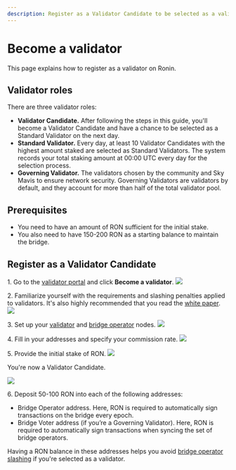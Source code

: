 ```yaml
---
description: Register as a Validator Candidate to be selected as a validator
---
```



# Become a validator
This page explains how to register as a validator on Ronin.

## Validator roles
There are three validator roles:
* **Validator Candidate.** After following the steps in this guide, you'll become a Validator Candidate and have a chance to be selected as a Standard Validator on the next day.
* **Standard Validator.** Every day, at least 10 Validator Candidates with the highest amount staked are selected as Standard Validators. The system records your total staking amount at 00:00 UTC every day for the selection process. 
* **Governing Validator.** The validators chosen by the community and Sky Mavis to ensure network security. Governing Validators are validators by default, and they account for more than half of the total validator pool.

## Prerequisites
* You need to have an amount of RON sufficient for the initial stake.
* You also need to have 150-200 RON as a starting balance to maintain the bridge. 

## Register as a Validator Candidate

1\. Go to the [validator portal](https://saigon-staking.roninchain.com/) and click **Become a validator**. 
<img src={becomeValidator} width={1280} />

2\. Familiarize yourself with the requirements and slashing penalties
applied to validators. It's also highly recommended that you read the
[white paper](./../../basics/white-paper.md).
<img src={stepOne} width={1280} />

3\. Set up your [validator](./../../node-operators/testnet/validator.mdx)
and [bridge operator](./../../node-operators/testnet/bridge.md) nodes.
<img src={stepTwo} width={1280} />

4\. Fill in your addresses and specify your commission rate.
<img src={stepThree} width={1280} />

5\. Provide the initial stake of RON.
<img src={stepFour} width={1280} />

You're now a Validator Candidate.

<img src={stepFive} width={1280} />

6\. Deposit 50-100 RON into each of the following addresses:
* Bridge Operator address. Here, RON is required to automatically
sign transactions on the bridge every epoch.
* Bridge Voter address (if you’re a Governing Validator). Here, RON is
required to automatically sign transactions when syncing the set of
bridge operators.

Having a RON balance in these addresses helps you avoid [bridge operator slashing](./../slashing/slashing.mdx) if you're selected as a validator.
